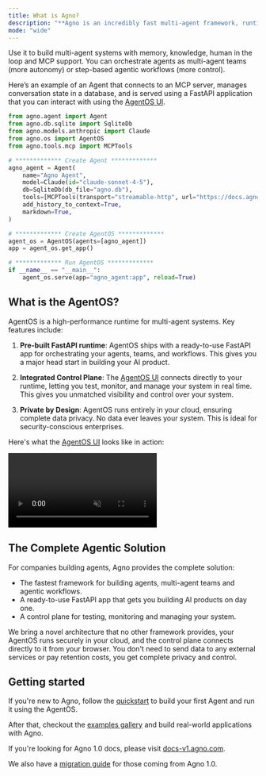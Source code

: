 ```yaml
---
title: What is Agno?
description: "**Agno is an incredibly fast multi-agent framework, runtime and control plane.**"
mode: "wide"
---
```


Use it to build multi-agent systems with memory, knowledge, human in the loop and MCP support. You can orchestrate agents as multi-agent teams (more autonomy) or step-based agentic workflows (more control).

Here’s an example of an Agent that connects to an MCP server, manages conversation state in a database, and is served using a FastAPI application that you can interact with using the [AgentOS UI](https://os.agno.com).

```python agno_agent.py lines
from agno.agent import Agent
from agno.db.sqlite import SqliteDb
from agno.models.anthropic import Claude
from agno.os import AgentOS
from agno.tools.mcp import MCPTools

# ************* Create Agent *************
agno_agent = Agent(
    name="Agno Agent",
    model=Claude(id="claude-sonnet-4-5"),
    db=SqliteDb(db_file="agno.db"),
    tools=[MCPTools(transport="streamable-http", url="https://docs.agno.com/mcp")],
    add_history_to_context=True,
    markdown=True,
)

# ************* Create AgentOS *************
agent_os = AgentOS(agents=[agno_agent])
app = agent_os.get_app()

# ************* Run AgentOS *************
if __name__ == "__main__":
    agent_os.serve(app="agno_agent:app", reload=True)
```

## What is the AgentOS?

AgentOS is a high-performance runtime for multi-agent systems. Key features include:

1. **Pre-built FastAPI runtime**: AgentOS ships with a ready-to-use FastAPI app for orchestrating your agents, teams, and workflows. This gives you a major head start in building your AI product.

2. **Integrated Control Plane**: The [AgentOS UI](https://os.agno.com) connects directly to your runtime, letting you test, monitor, and manage your system in real time. This gives you unmatched visibility and control over your system.

3. **Private by Design**: AgentOS runs entirely in your cloud, ensuring complete data privacy. No data ever leaves your system. This is ideal for security-conscious enterprises.

Here's what the [AgentOS UI](https://os.agno.com) looks like in action:

<Frame>
  <video
    autoPlay
    muted
    loop
    playsInline
    style={{ borderRadius: "0.5rem", width: "100%", height: "auto" }}
  >
    <source src="/videos/agno-agent-chat.mp4" type="video/mp4" />
  </video>
</Frame>

## The Complete Agentic Solution

For companies building agents, Agno provides the complete solution:

- The fastest framework for building agents, multi-agent teams and agentic workflows.
- A ready-to-use FastAPI app that gets you building AI products on day one.
- A control plane for testing, monitoring and managing your system.

We bring a novel architecture that no other framework provides, your AgentOS runs securely in your cloud, and the control plane connects directly to it from your browser. You don't need to send data to any external services or pay retention costs, you get complete privacy and control.

## Getting started

If you're new to Agno, follow the [quickstart](/introduction/quickstart) to build your first Agent and run it using the AgentOS.

After that, checkout the [examples gallery](/examples/introduction) and build real-world applications with Agno.

<Tip>

If you're looking for Agno 1.0 docs, please visit [docs-v1.agno.com](https://docs-v1.agno.com).

We also have a [migration guide](/how-to/v2-migration) for those coming from Agno 1.0.

</Tip>
